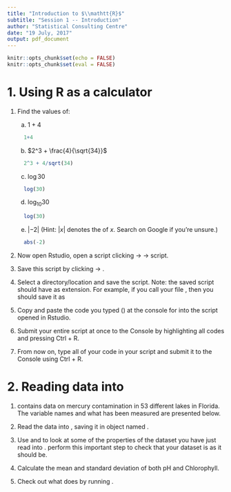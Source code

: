 ```yaml
---
title: "Introduction to $\\mathtt{R}$"
subtitle: "Session 1 -- Introduction"
author: "Statistical Consulting Centre"
date: "19 July, 2017"
output: pdf_document
---
```


```r
knitr::opts_chunk$set(echo = FALSE)
knitr::opts_chunk$set(eval = FALSE)
```

# 1. Using R as a calculator

1. Find the values of:

    (a) $1+4$

    ```r
      1+4
    ```
    
    (b) $2^3 + \frac{4}{\sqrt{34}}$
    
    ```r
      2^3 + 4/sqrt(34)
    ```
    
    (c) $\log{30}$
    
    ```r
      log(30)
    ```
    
    (d) $\log_{10}30$
    
    ```r
      log(30)
    ```
    
    (e) $|-2|$ \hspace{0.2cm}(Hint: $|x|$ denotes the \emph{absolute
    value} of $x$. Search on Google if you're unsure.)
    
    ```r
      abs(-2)
    ```

2. Now open Rstudio, open a \texttt{R} script clicking \texttt{File}
  $\rightarrow$ \texttt{New} $\rightarrow$ \texttt{R} script.
  
3. Save this script by clicking \texttt{File} $\rightarrow$
  \texttt{Save As...}.
  
4. Select a directory/location and save the script. Note: the saved
  script should have \texttt{.r} as extension. For example, if you
  call your file \texttt{exercise one}, then you should save it as
  \texttt{exercise one.r}
  
5. Copy and paste the code you typed (\emph{not the output, not the
  $>$ symbol, just the code you typed}) at the console for into the \texttt{R} script opened in Rstudio.
  
6. Submit your entire script at once to the \texttt{R}
  Console by highlighting all codes and pressing Ctrl $+$ R.
  
7. From now on, type all of your code in your \texttt{R} script and
  submit it to the \texttt{R} Console using Ctrl $+$ R.
  
  
# 2. Reading data into \texttt{R}

1. \texttt{lake.csv} contains data on mercury contamination in
  53 different lakes in Florida. The variable names and what has been
  measured are presented below.
  \begin{itemize}
  \item ID: ID number of the lake
  \item Lake: Name of the lake
  \item pH: pH value
  \item Calcium: concentration of Calcium
  \item Chlorophyll: concentration of Chlorophyll (mg/L)
  \item Avg\_Mercury: Average mercury concentration (parts per
    million) in the muscle tissue of the fish sampled from that lake.
  \end{itemize}
  
2. Read the data into \texttt{R}, saving it in object named \texttt{mercury.df}.

3. Use \texttt{dim()} and \texttt{head()} to look at some of the  properties of the dataset you have just read into \texttt{R}. \emph{Always} perform this important step to check that your dataset is as it should be.

4. Calculate the mean and standard deviation of both pH and
  Chlorophyll.

5. Check out what \texttt{summary()} does by running  \texttt{summary(mercury.df\$pH)}.





